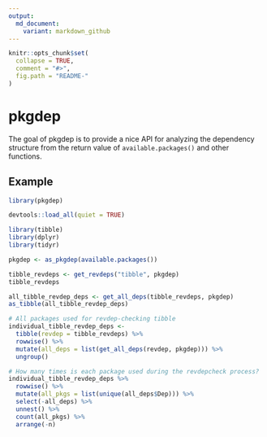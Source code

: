 ```yaml
---
output:
  md_document:
    variant: markdown_github
---
```


<!-- README.md is generated from README.Rmd. Please edit that file -->

```r
knitr::opts_chunk$set(
  collapse = TRUE,
  comment = "#>",
  fig.path = "README-"
)
```

# pkgdep

The goal of pkgdep is to provide a nice API for analyzing the dependency structure from the return value of `available.packages()` and other functions.

## Example

```r
library(pkgdep)
```


```r
devtools::load_all(quiet = TRUE)
```

```r
library(tibble)
library(dplyr)
library(tidyr)
```

```r
pkgdep <- as_pkgdep(available.packages())

tibble_revdeps <- get_revdeps("tibble", pkgdep)
tibble_revdeps

all_tibble_revdep_deps <- get_all_deps(tibble_revdeps, pkgdep)
as_tibble(all_tibble_revdep_deps)

# All packages used for revdep-checking tibble
individual_tibble_revdep_deps <-
  tibble(revdep = tibble_revdeps) %>%
  rowwise() %>% 
  mutate(all_deps = list(get_all_deps(revdep, pkgdep))) %>%
  ungroup()

# How many times is each package used during the revdepcheck process?
individual_tibble_revdep_deps %>%
  rowwise() %>%
  mutate(all_pkgs = list(unique(all_deps$Dep))) %>%
  select(-all_deps) %>%
  unnest() %>%
  count(all_pkgs) %>% 
  arrange(-n)
```

